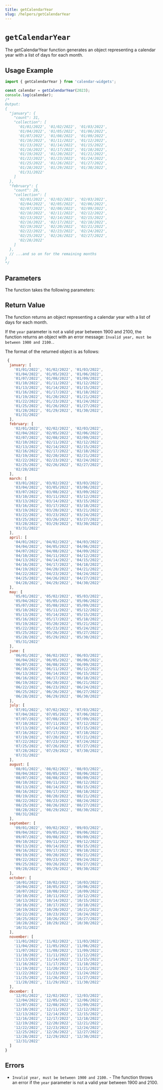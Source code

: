 ```yaml
---
title: getCalendarYear
slug: /helpers/getCalendarYear
---
```



# `getCalendarYear`  

The getCalendarYear function generates an object representing a calendar year with a list of days for each month.

## Usage Example
```js
import { getCalendarYear } from 'calendar-widgets';

const calendar = getCalendarYear(2023);
console.log(calendar);
/*
Output:
{
  "january": {
    "count": 31,
    "collection": [
      '01/01/2022', '01/02/2022', '01/03/2022',
      '01/04/2022', '01/05/2022', '01/06/2022',
      '01/07/2022', '01/08/2022', '01/09/2022',
      '01/10/2022', '01/11/2022', '01/12/2022',
      '01/13/2022', '01/14/2022', '01/15/2022',
      '01/16/2022', '01/17/2022', '01/18/2022',
      '01/19/2022', '01/20/2022', '01/21/2022',
      '01/22/2022', '01/23/2022', '01/24/2022',
      '01/25/2022', '01/26/2022', '01/27/2022',
      '01/28/2022', '01/29/2022', '01/30/2022',
      '01/31/2022'
    ]
  },
  "february": {
    "count": 28,
    "collection": [
      '02/01/2022', '02/02/2022', '02/03/2022',
      '02/04/2022', '02/05/2022', '02/06/2022',
      '02/07/2022', '02/08/2022', '02/09/2022',
      '02/10/2022', '02/11/2022', '02/12/2022',
      '02/13/2022', '02/14/2022', '02/15/2022',
      '02/16/2022', '02/17/2022', '02/18/2022',
      '02/19/2022', '02/20/2022', '02/21/2022',
      '02/22/2022', '02/23/2022', '02/24/2022',
      '02/25/2022', '02/26/2022', '02/27/2022',
      '02/28/2022'
    ]
  },
  // ...and so on for the remaining months
}
*/
```

## Parameters

The function takes the following parameters:

<ArgDescriptor 
  name="year" 
  type="number" 
  description="An integer representing the year for which to generate the calendar, between 1900 and 2100."
/>

<ArgDescriptor 
  name="locale" 
  type="string" 
  description="A string representing the locale to use when generating the calendar. Defaults to 'en-US'."
/>

## Return Value

The function returns an object representing a calendar year with a list of days for each month.

If the `year` parameter is not a valid year between 1900 and 2100, the function returns an object with an error message: `Invalid year, must be between 1900 and 2100.`.

The format of the returned object is as follows:

```js title='Response'
 {
  january: [
    '01/01/2022', '01/02/2022', '01/03/2022',
    '01/04/2022', '01/05/2022', '01/06/2022',
    '01/07/2022', '01/08/2022', '01/09/2022',
    '01/10/2022', '01/11/2022', '01/12/2022',
    '01/13/2022', '01/14/2022', '01/15/2022',
    '01/16/2022', '01/17/2022', '01/18/2022',
    '01/19/2022', '01/20/2022', '01/21/2022',
    '01/22/2022', '01/23/2022', '01/24/2022',
    '01/25/2022', '01/26/2022', '01/27/2022',
    '01/28/2022', '01/29/2022', '01/30/2022',
    '01/31/2022'
  ],
  february: [
    '02/01/2022', '02/02/2022', '02/03/2022',
    '02/04/2022', '02/05/2022', '02/06/2022',
    '02/07/2022', '02/08/2022', '02/09/2022',
    '02/10/2022', '02/11/2022', '02/12/2022',
    '02/13/2022', '02/14/2022', '02/15/2022',
    '02/16/2022', '02/17/2022', '02/18/2022',
    '02/19/2022', '02/20/2022', '02/21/2022',
    '02/22/2022', '02/23/2022', '02/24/2022',
    '02/25/2022', '02/26/2022', '02/27/2022',
    '02/28/2022'
  ],
  march: [
    '03/01/2022', '03/02/2022', '03/03/2022',
    '03/04/2022', '03/05/2022', '03/06/2022',
    '03/07/2022', '03/08/2022', '03/09/2022',
    '03/10/2022', '03/11/2022', '03/12/2022',
    '03/13/2022', '03/14/2022', '03/15/2022',
    '03/16/2022', '03/17/2022', '03/18/2022',
    '03/19/2022', '03/20/2022', '03/21/2022',
    '03/22/2022', '03/23/2022', '03/24/2022',
    '03/25/2022', '03/26/2022', '03/27/2022',
    '03/28/2022', '03/29/2022', '03/30/2022',
    '03/31/2022'
  ],
  april: [
    '04/01/2022', '04/02/2022', '04/03/2022',
    '04/04/2022', '04/05/2022', '04/06/2022',
    '04/07/2022', '04/08/2022', '04/09/2022',
    '04/10/2022', '04/11/2022', '04/12/2022',
    '04/13/2022', '04/14/2022', '04/15/2022',
    '04/16/2022', '04/17/2022', '04/18/2022',
    '04/19/2022', '04/20/2022', '04/21/2022',
    '04/22/2022', '04/23/2022', '04/24/2022',
    '04/25/2022', '04/26/2022', '04/27/2022',
    '04/28/2022', '04/29/2022', '04/30/2022'
  ],
  may: [
    '05/01/2022', '05/02/2022', '05/03/2022',
    '05/04/2022', '05/05/2022', '05/06/2022',
    '05/07/2022', '05/08/2022', '05/09/2022',
    '05/10/2022', '05/11/2022', '05/12/2022',
    '05/13/2022', '05/14/2022', '05/15/2022',
    '05/16/2022', '05/17/2022', '05/18/2022',
    '05/19/2022', '05/20/2022', '05/21/2022',
    '05/22/2022', '05/23/2022', '05/24/2022',
    '05/25/2022', '05/26/2022', '05/27/2022',
    '05/28/2022', '05/29/2022', '05/30/2022',
    '05/31/2022'
  ],
  june: [
    '06/01/2022', '06/02/2022', '06/03/2022',
    '06/04/2022', '06/05/2022', '06/06/2022',
    '06/07/2022', '06/08/2022', '06/09/2022',
    '06/10/2022', '06/11/2022', '06/12/2022',
    '06/13/2022', '06/14/2022', '06/15/2022',
    '06/16/2022', '06/17/2022', '06/18/2022',
    '06/19/2022', '06/20/2022', '06/21/2022',
    '06/22/2022', '06/23/2022', '06/24/2022',
    '06/25/2022', '06/26/2022', '06/27/2022',
    '06/28/2022', '06/29/2022', '06/30/2022'
  ],
  july: [
    '07/01/2022', '07/02/2022', '07/03/2022',
    '07/04/2022', '07/05/2022', '07/06/2022',
    '07/07/2022', '07/08/2022', '07/09/2022',
    '07/10/2022', '07/11/2022', '07/12/2022',
    '07/13/2022', '07/14/2022', '07/15/2022',
    '07/16/2022', '07/17/2022', '07/18/2022',
    '07/19/2022', '07/20/2022', '07/21/2022',
    '07/22/2022', '07/23/2022', '07/24/2022',
    '07/25/2022', '07/26/2022', '07/27/2022',
    '07/28/2022', '07/29/2022', '07/30/2022',
    '07/31/2022'
  ],
  august: [
    '08/01/2022', '08/02/2022', '08/03/2022',
    '08/04/2022', '08/05/2022', '08/06/2022',
    '08/07/2022', '08/08/2022', '08/09/2022',
    '08/10/2022', '08/11/2022', '08/12/2022',
    '08/13/2022', '08/14/2022', '08/15/2022',
    '08/16/2022', '08/17/2022', '08/18/2022',
    '08/19/2022', '08/20/2022', '08/21/2022',
    '08/22/2022', '08/23/2022', '08/24/2022',
    '08/25/2022', '08/26/2022', '08/27/2022',
    '08/28/2022', '08/29/2022', '08/30/2022',
    '08/31/2022'
  ],
  september: [
    '09/01/2022', '09/02/2022', '09/03/2022',
    '09/04/2022', '09/05/2022', '09/06/2022',
    '09/07/2022', '09/08/2022', '09/09/2022',
    '09/10/2022', '09/11/2022', '09/12/2022',
    '09/13/2022', '09/14/2022', '09/15/2022',
    '09/16/2022', '09/17/2022', '09/18/2022',
    '09/19/2022', '09/20/2022', '09/21/2022',
    '09/22/2022', '09/23/2022', '09/24/2022',
    '09/25/2022', '09/26/2022', '09/27/2022',
    '09/28/2022', '09/29/2022', '09/30/2022'
  ],
  october: [
    '10/01/2022', '10/02/2022', '10/03/2022',
    '10/04/2022', '10/05/2022', '10/06/2022',
    '10/07/2022', '10/08/2022', '10/09/2022',
    '10/10/2022', '10/11/2022', '10/12/2022',
    '10/13/2022', '10/14/2022', '10/15/2022',
    '10/16/2022', '10/17/2022', '10/18/2022',
    '10/19/2022', '10/20/2022', '10/21/2022',
    '10/22/2022', '10/23/2022', '10/24/2022',
    '10/25/2022', '10/26/2022', '10/27/2022',
    '10/28/2022', '10/29/2022', '10/30/2022',
    '10/31/2022'
  ],
  november: [
    '11/01/2022', '11/02/2022', '11/03/2022',
    '11/04/2022', '11/05/2022', '11/06/2022',
    '11/07/2022', '11/08/2022', '11/09/2022',
    '11/10/2022', '11/11/2022', '11/12/2022',
    '11/13/2022', '11/14/2022', '11/15/2022',
    '11/16/2022', '11/17/2022', '11/18/2022',
    '11/19/2022', '11/20/2022', '11/21/2022',
    '11/22/2022', '11/23/2022', '11/24/2022',
    '11/25/2022', '11/26/2022', '11/27/2022',
    '11/28/2022', '11/29/2022', '11/30/2022'
  ],
  december: [
    '12/01/2022', '12/02/2022', '12/03/2022',
    '12/04/2022', '12/05/2022', '12/06/2022',
    '12/07/2022', '12/08/2022', '12/09/2022',
    '12/10/2022', '12/11/2022', '12/12/2022',
    '12/13/2022', '12/14/2022', '12/15/2022',
    '12/16/2022', '12/17/2022', '12/18/2022',
    '12/19/2022', '12/20/2022', '12/21/2022',
    '12/22/2022', '12/23/2022', '12/24/2022',
    '12/25/2022', '12/26/2022', '12/27/2022',
    '12/28/2022', '12/29/2022', '12/30/2022',
    '12/31/2022'
  ]
}
```

## Errors

- `Invalid year, must be between 1900 and 2100.` - The function throws an error if the `year` parameter is not a valid year between 1900 and 2100.
